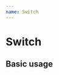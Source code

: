 ```yaml
---
name: Switch
---
```



# Switch


## Basic usage

<Playground>
<Switch ui={{
    radius: "10",
    width: "100",
    height: "45",
    color: "black",
    button: "blue",
  }} />
</Playground>
